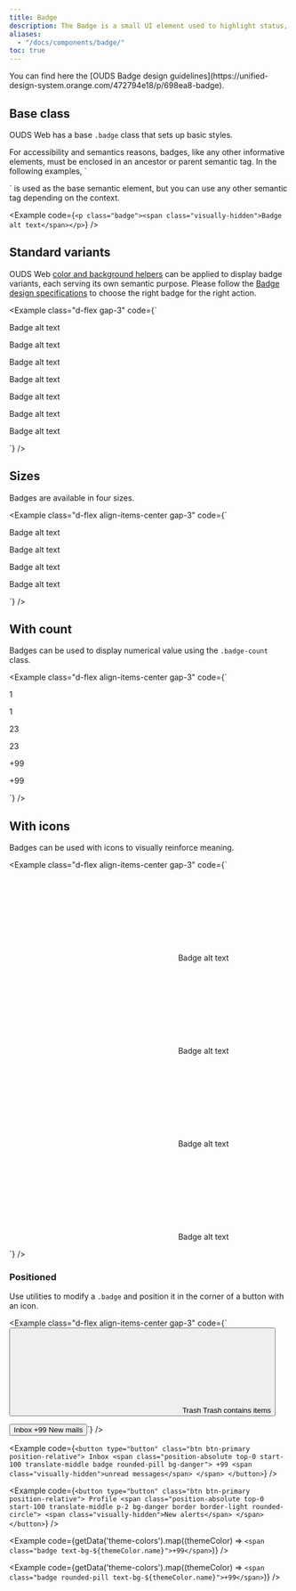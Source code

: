 ```yaml
---
title: Badge
description: The Badge is a small UI element used to highlight status, notifications, or categorization within an interface. It is often displayed as a label or indicator with a distinct background color and text.
aliases:
  - "/docs/components/badge/"
toc: true
---
```



<Callout type="info">
You can find here the [OUDS Badge design guidelines](https://unified-design-system.orange.com/472794e18/p/698ea8-badge).
</Callout>

## Base class

OUDS Web has a base `.badge` class that sets up basic styles.

<Callout type="info">
For accessibility and semantics reasons, badges, like any other informative elements, must be enclosed in an ancestor or parent semantic tag. In the following examples, `<p>` is used as the base semantic element, but you can use any other semantic tag depending on the context.
</Callout>

<Example code={`<p class="badge"><span class="visually-hidden">Badge alt text</span></p>`} />


## Standard variants

OUDS Web [color and background helpers]([[docsref:/helpers/color-background]]) can be applied to display badge variants, each serving its own semantic purpose. Please follow the [Badge design specifications](https://unified-design-system.orange.com/472794e18/p/698ea8-badge) to choose the right badge for the right action.

<Example class="d-flex gap-3" code={`<p class="badge"><span class="visually-hidden">Badge alt text</span></p>
  <p class="badge text-bg-status-accent-emphasized"><span class="visually-hidden">Badge alt text</span></p>
  <p class="badge text-bg-status-positive-emphasized"><span class="visually-hidden">Badge alt text</span></p>
  <p class="badge text-bg-status-info-emphasized"><span class="visually-hidden">Badge alt text</span></p>
  <p class="badge text-bg-status-warning-emphasized"><span class="visually-hidden">Badge alt text</span></p>
  <p class="badge text-bg-status-negative-emphasized"><span class="visually-hidden">Badge alt text</span></p>
  <p class="badge badge-disabled"><span class="visually-hidden">Badge alt text</span></p>`} />

## Sizes

Badges are available in four sizes.

<Example class="d-flex align-items-center gap-3" code={`
  <p class="badge badge-lg"><span class="visually-hidden">Badge alt text</span></p>
  <p class="badge"><span class="visually-hidden">Badge alt text</span></p>
  <p class="badge badge-sm"><span class="visually-hidden">Badge alt text</span></p>
  <p class="badge badge-xs"><span class="visually-hidden">Badge alt text</span></p>`} />

## With count

Badges can be used to display numerical value using the `.badge-count` class.

<Example class="d-flex align-items-center gap-3" code={`<p class="badge badge-count">1</p>
  <p class="badge badge-lg badge-count">1</p>
  <p class="badge badge-count text-bg-status-positive-emphasized">23</p>
  <p class="badge badge-count badge-lg text-bg-status-positive-emphasized">23</p>
  <p class="badge badge-count badge-disabled">+99</p>
  <p class="badge badge-count badge-lg badge-disabled">+99</p>`} />

## With icons

Badges can be used with icons to visually reinforce meaning.

<Callout type="info" name="info-icons-svg-sprite" />

<Example class="d-flex align-items-center gap-3" code={`<p class="badge">
    <svg aria-hidden="true">
      <use xlink:href="${getVersionedDocsPath('/assets/img/ouds-web-sprite.svg#heart-empty')}"/>
    </svg>
    <span class="visually-hidden">Badge alt text</span>
  </p>
  <p class="badge badge-lg">
    <svg aria-hidden="true">
      <use xlink:href="${getVersionedDocsPath('/assets/img/ouds-web-sprite.svg#heart-empty')}"/>
    </svg>
    <span class="visually-hidden">Badge alt text</span>
  </p>
  <p class="badge text-bg-status-negative-emphasized">
    <svg aria-hidden="true">
      <use xlink:href="${getVersionedDocsPath('/assets/img/ouds-web-sprite.svg#heart-empty')}"/>
    </svg>
    <span class="visually-hidden">Badge alt text</span>
  </p>
  <p class="badge badge-lg text-bg-status-negative-emphasized">
    <svg aria-hidden="true">
      <use xlink:href="${getVersionedDocsPath('/assets/img/ouds-web-sprite.svg#heart-empty')}"/>
    </svg>
    <span class="visually-hidden">Badge alt text</span>
  </p>`} />

### Positioned

Use utilities to modify a `.badge` and position it in the corner of a button with an icon.

<Example class="d-flex align-items-center gap-3" code={`<button type="button" class="btn btn-icon btn-default position-relative">
    <svg aria-hidden="true">
      <use xlink:href="${getVersionedDocsPath('/assets/img/ouds-web-sprite.svg#trash')}"/>
    </svg>
    <span class="visually-hidden">Trash</span>
    <span class="position-absolute top-0 start-100 translate-middle badge text-bg-status-negative-emphasized">
      <span class="visually-hidden">Trash contains items</span>
    </span>
  </button>

  <button type="button" class="btn btn-default position-relative ms-md">
    Inbox
    <span class="position-absolute top-0 start-100 translate-middle badge badge-count text-bg-status-info-emphasized">
      +99
      <span class="visually-hidden">New mails</span>
    </span>
  </button>`} />


<BootstrapCompatibility>

<Example code={`<button type="button" class="btn btn-primary position-relative">
  Inbox
  <span class="position-absolute top-0 start-100 translate-middle badge rounded-pill bg-danger">
    +99
    <span class="visually-hidden">unread messages</span>
  </span>
</button>`} />

<Example code={`<button type="button" class="btn btn-primary position-relative">
    Profile
    <span class="position-absolute top-0 start-100 translate-middle p-2 bg-danger border border-light rounded-circle">
      <span class="visually-hidden">New alerts</span>
    </span>
  </button>`} />

<Example code={getData('theme-colors').map((themeColor) => `<span class="badge text-bg-${themeColor.name}">+99</span>`)} />

<Example code={getData('theme-colors').map((themeColor) => `<span class="badge rounded-pill text-bg-${themeColor.name}">+99</span>`)} />

</BootstrapCompatibility>
